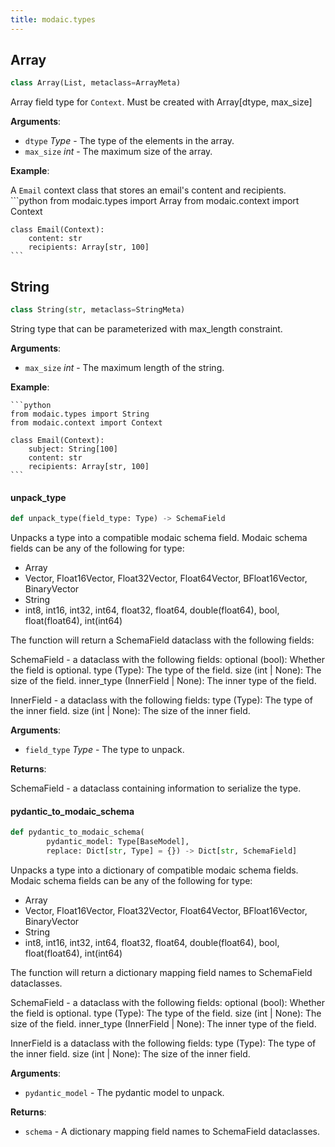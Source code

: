 ```yaml
---
title: modaic.types
---
```


## Array

```python
class Array(List, metaclass=ArrayMeta)
```

Array field type for `Context`. Must be created with Array[dtype, max_size]

**Arguments**:

- `dtype` _Type_ - The type of the elements in the array.
- `max_size` _int_ - The maximum size of the array.
  

**Example**:

  A `Email` context class that stores an email&#x27;s content and recipients.
    ```python
    from modaic.types import Array
    from modaic.context import Context

    class Email(Context):
        content: str
        recipients: Array[str, 100]
    ```

## String

```python
class String(str, metaclass=StringMeta)
```

String type that can be parameterized with max_length constraint.

**Arguments**:

- `max_size` _int_ - The maximum length of the string.
  

**Example**:

    ```python
    from modaic.types import String
    from modaic.context import Context

    class Email(Context):
        subject: String[100]
        content: str
        recipients: Array[str, 100]
    ```

#### unpack\_type

```python
def unpack_type(field_type: Type) -> SchemaField
```

Unpacks a type into a compatible modaic schema field.
Modaic schema fields can be any of the following for type:
- Array
- Vector, Float16Vector, Float32Vector, Float64Vector, BFloat16Vector, BinaryVector
- String
- int8, int16, int32, int64, float32, float64, double(float64), bool, float(float64), int(int64)

The function will return a SchemaField dataclass with the following fields:

SchemaField - a dataclass with the following fields:
optional (bool): Whether the field is optional.
type (Type): The type of the field.
size (int | None): The size of the field.
inner_type (InnerField | None): The inner type of the field.

InnerField - a dataclass with the following fields:
type (Type): The type of the inner field.
size (int | None): The size of the inner field.

**Arguments**:

- `field_type` _Type_ - The type to unpack.
  

**Returns**:

  SchemaField - a dataclass containing information to serialize the type.

#### pydantic\_to\_modaic\_schema

```python
def pydantic_to_modaic_schema(
        pydantic_model: Type[BaseModel],
        replace: Dict[str, Type] = {}) -> Dict[str, SchemaField]
```

Unpacks a type into a dictionary of compatible modaic schema fields.
Modaic schema fields can be any of the following for type:
- Array
- Vector, Float16Vector, Float32Vector, Float64Vector, BFloat16Vector, BinaryVector
- String
- int8, int16, int32, int64, float32, float64, double(float64), bool, float(float64), int(int64)

The function will return a dictionary mapping field names to SchemaField dataclasses.

SchemaField - a dataclass with the following fields:
optional (bool): Whether the field is optional.
type (Type): The type of the field.
size (int | None): The size of the field.
inner_type (InnerField | None): The inner type of the field.

InnerField is a dataclass with the following fields:
type (Type): The type of the inner field.
size (int | None): The size of the inner field.

**Arguments**:

- `pydantic_model` - The pydantic model to unpack.
  

**Returns**:

- `schema` - A dictionary mapping field names to SchemaField dataclasses.

